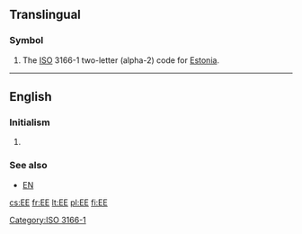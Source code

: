 {{also|ee|-ee|.ee|её}}
==Translingual==

===Symbol===
{{head|mul|symbol}}
# The [[ISO]] 3166-1 two-letter (alpha-2) code for [[Estonia]].

[[Category:ISO 3166-1]]

----

==English==

===Initialism===
{{en-proper noun}}

# {{context|academic|_|philosophy}} {{w|Eudemian Ethics}}

===See also===
* [[EN]]

[[cs:EE]]
[[fr:EE]]
[[lt:EE]]
[[pl:EE]]
[[fi:EE]]